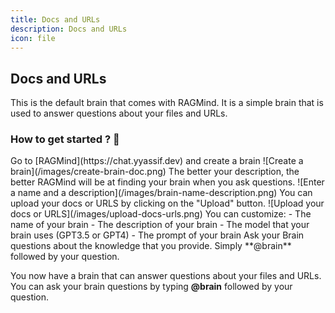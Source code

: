 ```yaml
---
title: Docs and URLs
description: Docs and URLs
icon: file
---
```


## Docs and URLs

This is the default brain that comes with RAGMind. It is a simple brain that is used to answer questions about your files and URLs.

### How to get started ? 👀

<Steps>
  <Step title="Create a brain">
    Go to [RAGMind](https://chat.yyassif.dev) and create a brain ![Create a
    brain](/images/create-brain-doc.png)
  </Step>
  <Step title="Enter a name and a description">
    The better your description, the better RAGMind will be at finding your
    brain when you ask questions. ![Enter a name and a
    description](/images/brain-name-description.png)
  </Step>
  <Step title="Upload your docs or URLS">
    You can upload your docs or URLS by clicking on the "Upload" button.
    ![Upload your docs or URLS](/images/upload-docs-urls.png)
  </Step>
  <Step title="Customize your Brain">
    You can customize: - The name of your brain - The description of your brain
    - The model that your brain uses (GPT3.5 or GPT4) - The prompt of your brain
  </Step>
  <Step title="Ask Questions to your Brain">
    Ask your Brain questions about the knowledge that you provide. Simply
    **@brain** followed by your question.
  </Step>
</Steps>

You now have a brain that can answer questions about your files and URLs. You can ask your brain questions by typing **@brain** followed by your question.
